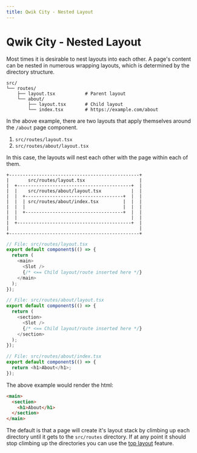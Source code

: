 ```yaml
---
title: Qwik City - Nested Layout
---
```


# Qwik City - Nested Layout

Most times it is desirable to nest layouts into each other. A page's content can be nested in numerous wrapping layouts, which is determined by the directory structure.

```
src/
└── routes/
    ├── layout.tsx           # Parent layout
    └── about/
        ├── layout.tsx       # Child layout
        └── index.tsx        # https://example.com/about
```

In the above example, there are two layouts that apply themselves around the `/about` page component.

1. `src/routes/layout.tsx`
2. `src/routes/about/layout.tsx`

In this case, the layouts will nest each other with the page within each of them.

```
+------------------------------------------------+
|       src/routes/layout.tsx                    |
|  +------------------------------------------+  |
|  |    src/routes/about/layout.tsx           |  |
|  |  +------------------------------------+  |  |
|  |  | src/routes/about/index.tsx         |  |  |
|  |  |                                    |  |  |
|  |  +------------------------------------+  |  |
|  |                                          |  |
|  +------------------------------------------+  |
|                                                |
+------------------------------------------------+
```

```typescript
// File: src/routes/layout.tsx
export default component$(() => {
  return (
    <main>
      <Slot />
      {/* <== Child layout/route inserted here */}
    </main>
  );
});
```

```typescript
// File: src/routes/about/layout.tsx
export default component$(() => {
  return (
    <section>
      <Slot />
      {/* <== Child layout/route inserted here */}
    </section>
  );
});
```

```typescript
// File: src/routes/about/index.tsx
export default component$(() => {
  return <h1>About</h1>;
});
```

The above example would render the html:

```html
<main>
  <section>
    <h1>About</h1>
  </section>
</main>
```

The default is that a page will create it's layout stack by climbing up each directory until it gets to the `src/routes` directory. If at any point it should stop climbing up the directories you can use the [top layout](../top/index.mdx) feature.

